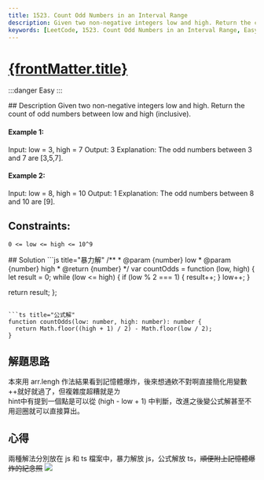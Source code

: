 ```yaml
---
title: 1523. Count Odd Numbers in an Interval Range
description: Given two non-negative integers low and high. Return the count of odd numbers between low and high (inclusive).
keywords: [LeetCode, 1523. Count Odd Numbers in an Interval Range, Easy,Math]
---
```

# [{frontMatter.title}](https://leetcode.com/problems/count-odd-numbers-in-an-interval-range/)
:::danger Easy
:::


<Tabs>
  <TabItem value="description" label="題目描述" default>
    ## Description
Given two non-negative integers low and high. Return the count of odd numbers between low and high (inclusive).


#### Example 1:
Input: low = 3, high = 7
Output: 3
Explanation: The odd numbers between 3 and 7 are [3,5,7].

#### Example 2:
Input: low = 8, high = 10
Output: 1
Explanation: The odd numbers between 8 and 10 are [9].

## Constraints:
```
0 <= low <= high <= 10^9
```

  </TabItem>
  <TabItem value="solution" label="解答">
   ## Solution
```js title="暴力解"
/**
 * @param {number} low
 * @param {number} high
 * @return {number}
 */
var countOdds = function (low, high) {
  let result = 0;
  while (low <= high) {
    if (low % 2 === 1) {
      result++;
    }
    low++;
  }

  return result;
};
```

```ts title="公式解"
function countOdds(low: number, high: number): number {
  return Math.floor((high + 1) / 2) - Math.floor(low / 2);
}
```
  </TabItem>
</Tabs>



## 解題思路
本來用 arr.lengh 作法結果看到記憶體爆炸，後來想通欸不對啊直接簡化用變數++就好就過了，但複雜度超糟就是ㄌ  
hint中有提到一個點是可以從 (high - low + 1) 中判斷，改進之後變公式解甚至不用迴圈就可以直接算出。
## 心得
兩種解法分別放在 js 和 ts 檔案中，暴力解放 js，公式解放 ts，~~順便附上記憶體爆炸的紀念照~~
![](https://i.imgur.com/4j0NyKG.png)
